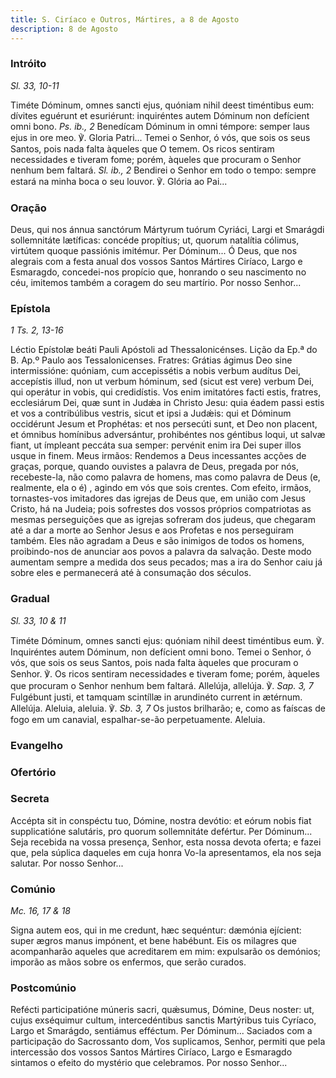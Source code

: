 ```yaml
---
title: S. Ciríaco e Outros, Mártires, a 8 de Agosto
description: 8 de Agosto
---
```


### Intróito

<em>Sl. 33, 10-11</em>

<div class="side-by-side not-content">
  <span>
    Timéte Dóminum, omnes sancti ejus, quóniam nihil deest timéntibus eum:
    dívites eguérunt et esuriérunt: inquiréntes autem Dóminum non defícient omni
    bono. <em>Ps. ib., 2</em> Benedícam Dóminum in omni témpore: semper laus
    ejus in ore meo. ℣. Gloria Patri...
  </span>
  <span>
    Temei o Senhor, ó vós, que sois os seus Santos, pois nada falta àqueles que
    O temem. Os ricos sentiram necessidades e tiveram fome; porém, àqueles que
    procuram o Senhor nenhum bem faltará. <em>Sl. ib., 2</em> Bendirei o Senhor
    em todo o tempo: sempre estará na minha boca o seu louvor. ℣. Glória ao
    Pai...
  </span>
</div>

### Oração

<div class="side-by-side not-content">
  <span>
    Deus, qui nos ánnua sanctórum Mártyrum tuórum Cyriáci, Largi et Smarágdi
    sollemnitáte lætíficas: concéde propítius; ut, quorum natalítia cólimus,
    virtútem quoque passiónis imitémur. Per Dóminum...
  </span>
  <span>
    Ó Deus, que nos alegrais com a festa anual dos vossos Santos Mártires
    Ciríaco, Largo e Esmaragdo, concedei-nos propício que, honrando o seu
    nascimento no céu, imitemos também a coragem do seu martírio. Por nosso
    Senhor...
  </span>
</div>

### Epístola

<em>1 Ts. 2, 13-16</em>

<div class="side-by-side not-content">
  <span>Léctio Epístolæ beáti Pauli Apóstoli ad Thessalonicénses.</span>
  <span>Lição da Ep.ª do B. Ap.º Paulo aos Tessalonicenses.</span>
  <span>
    Fratres: Grátias ágimus Deo sine intermissióne: quóniam, cum accepissétis a
    nobis verbum audítus Dei, accepístis illud, non ut verbum hóminum, sed
    (sicut est vere) verbum Dei, qui operátur in vobis, qui credidístis. Vos
    enim imitatóres facti estis, fratres, ecclesiárum Dei, quæ sunt in Judǽa in
    Christo Jesu: quia éadem passi estis et vos a contribúlibus vestris, sicut
    et ipsi a Judǽis: qui et Dóminum occidérunt Jesum et Prophétas: et nos
    persecúti sunt, et Deo non placent, et ómnibus homínibus adversántur,
    prohibéntes nos géntibus loqui, ut salvæ fiant, ut ímpleant peccáta sua
    semper: pervénit enim ira Dei super illos usque in finem.
  </span>
  <span>
    Meus irmãos: Rendemos a Deus incessantes acções de graças, porque, quando
    ouvistes a palavra de Deus, pregada por nós, recebeste-la, não como palavra
    de homens, mas como palavra de Deus (e, realmente, ela o é) , agindo em vós
    que sois crentes. Com efeito, irmãos, tornastes-vos imitadores das igrejas
    de Deus que, em união com Jesus Cristo, há na Judeia; pois sofrestes dos
    vossos próprios compatriotas as mesmas perseguições que as igrejas sofreram
    dos judeus, que chegaram até a dar a morte ao Senhor Jesus e aos Profetas e
    nos perseguiram também. Eles não agradam a Deus e são inimigos de todos os
    homens, proibindo-nos de anunciar aos povos a palavra da salvação. Deste
    modo aumentam sempre a medida dos seus pecados; mas a ira do Senhor caiu já
    sobre eles e permanecerá até à consumação dos séculos.
  </span>
</div>

### Gradual

<em>Sl. 33, 10 & 11</em>

<div class="side-by-side not-content">
  <span>
    Timéte Dóminum, omnes sancti ejus: quóniam nihil deest timéntibus eum. ℣.
    Inquiréntes autem Dóminum, non defícient omni bono.
  </span>
  <span>
    Temei o Senhor, ó vós, que sois os seus Santos, pois nada falta àqueles que
    procuram o Senhor. ℣. Os ricos sentiram necessidades e tiveram fome; porém,
    àqueles que procuram o Senhor nenhum bem faltará.
  </span>
  <span>
    Allelúja, allelúja. ℣. <em>Sap. 3, 7</em> Fulgébunt justi, et tamquam
    scintíllæ in arundinéto current in ætérnum. Allelúja.
  </span>
  <span>
    Aleluia, aleluia. ℣. <em>Sb. 3, 7</em> Os justos brilharão; e, como as
    faíscas de fogo em um canavial, espalhar-se-ão perpetuamente. Aleluia.
  </span>
</div>

### Evangelho


<LinkCard
  href="/missal/santos/10martires12-03#evangelho"
  title="S. Francisco Xavier, Confessor"
/>

### Ofertório

<LinkCard
  href="/missal/comum/10martires#ofertório"
  title="Mártires - Missa Sancti tui"
/>

### Secreta

<div class="side-by-side not-content">
  <span>
    Accépta sit in conspéctu tuo, Dómine, nostra devótio: et eórum nobis fiat
    supplicatióne salutáris, pro quorum sollemnitáte defértur. Per Dóminum...
  </span>
  <span>
    Seja recebida na vossa presença, Senhor, esta nossa devota oferta; e fazei
    que, pela súplica daqueles em cuja honra Vo-la apresentamos, ela nos seja
    salutar. Por nosso Senhor...
  </span>
</div>

### Comúnio

<em>Mc. 16, 17 & 18</em>

<div class="side-by-side not-content">
  <span>
    Signa autem eos, qui in me credunt, hæc sequéntur: dæmónia ejícient: super
    ægros manus impónent, et bene habébunt.
  </span>
  <span>
    Eis os milagres que acompanharão aqueles que acreditarem em mim: expulsarão
    os demónios; imporão as mãos sobre os enfermos, que serão curados.
  </span>
</div>

### Postcomúnio

<div class="side-by-side not-content">
  <span>
    Refécti participatióne múneris sacri, quǽsumus, Dómine, Deus noster: ut,
    cujus exséquimur cultum, intercedéntibus sanctis Martýribus tuis Cyríaco,
    Largo et Smarágdo, sentiámus efféctum. Per Dóminum...
  </span>
  <span>
    Saciados com a participação do Sacrossanto dom, Vos suplicamos, Senhor,
    permiti que pela intercessão dos vossos Santos Mártires Ciríaco, Largo e
    Esmaragdo sintamos o efeito do mystério que celebramos. Por nosso Senhor...
  </span>
</div>
